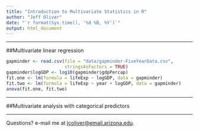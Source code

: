 ```yaml
---
title: "Introduction to Multivariate Statistics in R"
author: "Jeff Oliver"
date: "`r format(Sys.time(), '%d %B, %Y')`"
output: html_document
---
```


***
  
##Multivariate linear regression

```r
gapminder <- read.csv(file = "data/gapminder-FiveYearData.csv",
                      stringsAsFactors = TRUE)
gapminder$logGDP <- log10(gapminder$gdpPercap)
fit.one <- lm(formula = lifeExp ~ logGDP, data = gapminder)
fit.two <- lm(formula = lifeExp ~ year + logGDP, data = gapminder)
anova(fit.one, fit.two)
```

***

##Multivariate analysis with categorical predictors

***

Questions?  e-mail me at <a href="mailto:jcoliver@email.arizona.edu">jcoliver@email.arizona.edu</a>.